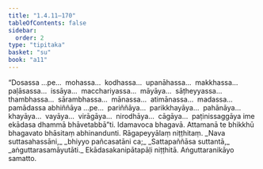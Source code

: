 ```yaml
---
title: "1.4.11–170"
tableOfContents: false
sidebar:
  order: 2
type: "tipitaka"
basket: "su"
book: "a11"
---
```



<DynamicBreadcrumb />

<Division number="513–672" book="a11" bookNo="17">

<Paragraph number="228" book="a11">
“Dosassa …pe…  mohassa…  kodhassa…  upanāhassa…  makkhassa…  paḷāsassa…  issāya…  macchariyassa…  māyāya…  sāṭheyyassa…  thambhassa…  sārambhassa…  mānassa…  atimānassa…  madassa…  pamādassa abhiññāya …pe…  pariññāya…  parikkhayāya…  pahānāya…  khayāya…  vayāya…  virāgāya…  nirodhāya…  cāgāya…  paṭinissaggāya ime ekādasa dhammā bhāvetabbā”ti.
</Paragraph>

<Paragraph number="229" book="a11">
Idamavoca bhagavā. Attamanā te bhikkhū bhagavato bhāsitaṃ abhinandunti.

</Paragraph>
</Division>

<Paragraph number="230" type="center" book="a11">
Rāgapeyyālaṃ niṭṭhitaṃ.


</Paragraph>

<Paragraph number="231" type="verses" book="a11">
_Nava suttasahassāni,_  
_bhiyyo pañcasatāni ca;_  
_Sattapaññāsa suttantā,_  
_aṅguttarasamāyutāti._  


</Paragraph>

<Paragraph number="232" type="center" book="a11">
Ekādasakanipātapāḷi niṭṭhitā.



</Paragraph>

<Paragraph number="233" type="center" book="a11">
Aṅguttaranikāyo samatto.
</Paragraph>